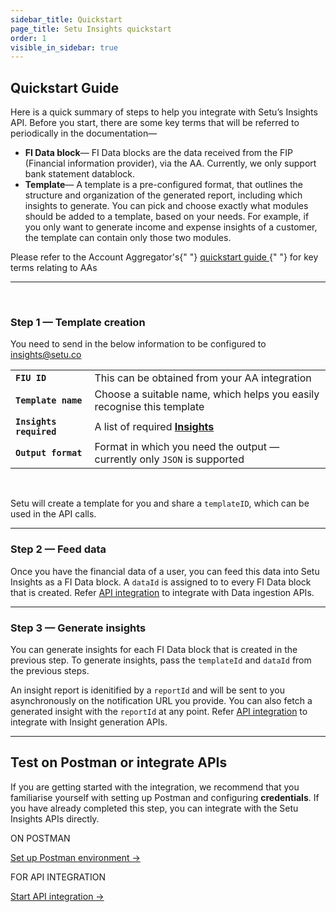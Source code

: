 ```yaml
---
sidebar_title: Quickstart
page_title: Setu Insights quickstart
order: 1
visible_in_sidebar: true
---
```


## Quickstart Guide

Here is a quick summary of steps to help you integrate with Setu’s Insights API. Before you start, there are some key terms that will be referred to periodically in the documentation—

- **FI Data block**— FI Data blocks are the data received from the FIP (Financial information provider), via the AA. Currently, we only support bank statement datablock.
- **Template**— A template is a pre-configured format, that outlines the structure and organization of the generated report, including which insights to generate. You can pick and choose exactly what modules should be added to a template, based on your needs. For example, if you only want to generate income and expense insights of a customer, the template can contain only those two modules.

<Callout type="tip">
  Please refer to the Account Aggregator's{" "}
  <a href="/data/account-aggregator/quickstart#quickstart-guide">
    quickstart guide
  </a>{" "}
  for key terms relating to AAs
</Callout>

<hr className="primary" />

<br />

### Step 1 — Template creation

You need to send in the below information to be configured to [insights@setu.co](mailto:insights@setu.co)

|                         |                                                                                      |
| ----------------------- | ------------------------------------------------------------------------------------ |
| **`FIU ID`**            | This can be obtained from your AA integration                                        |
| **`Template name`**     | Choose a suitable name, which helps you easily recognise this template               |
| **`Insights required`** | A list of required <a href="/data/insights/postman" target="_blank">**Insights**</a> |
| **`Output format`**     | Format in which you need the output — currently only `JSON` is supported             |

<br />

Setu will create a template for you and share a `templateID`, which can be used
in the API calls.

<hr className="primary" />

### Step 2 — Feed data

Once you have the financial data of a user, you can feed this data into Setu Insights as a FI Data block. A `dataId` is assigned to to every FI Data block that is created. Refer <a href="/data/insights/quickstart/api-integration" target="_blank">API integration</a> to integrate with Data ingestion APIs.

<hr className="primary" />

### Step 3 — Generate insights

You can generate insights for each FI Data block that is created in the previous step. To generate insights, pass the `templateId` and `dataId` from the previous steps.

An insight report is idenitified by a `reportId` and will be sent to you asynchronously on the notification URL you provide. You can also fetch a generated insight with the `reportId` at any point. Refer <a href="/data/insights/quickstart/api-integration" target="_blank">API integration</a> to integrate with Insight generation APIs.

<hr className="primary" />

## Test on Postman or integrate APIs

If you are getting started with the integration, we recommend that you familiarise yourself with setting up Postman and configuring **credentials**. If you have already completed this step, you can integrate with the Setu Insights APIs directly.

<Row>
  <Portion desktopSpan="half">
    <Card padding="small" shape="rounded">
      <p>ON POSTMAN</p>
      <a href="/data/insights/quickstart/postman" target="_blank">
        Set up Postman environment ->
      </a>
    </Card>
  </Portion>
  <Portion desktopSpan="half">
    <Card padding="small" shape="rounded">
      <p>FOR API INTEGRATION</p>
      <a
        href="/data/account-aggregator/quickstart/api-integration"
        target="_blank"
      >
        Start API integration ->
      </a>
    </Card>
  </Portion>
</Row>

<WasPageHelpful />
